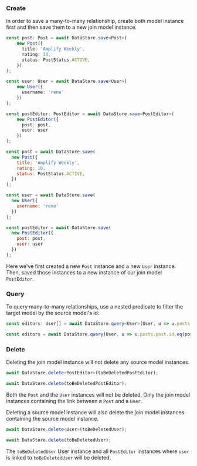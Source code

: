 ### Create

In order to save a many-to-many relationship, create both model instance first and then save them to a new join model instance.

<BlockSwitcher>
<Block name="TypeScript">

```ts
const post: Post = await DataStore.save<Post>(
	new Post({
	  title: 'Amplify Weekly',
	  rating: 10,
	  status: PostStatus.ACTIVE,
	})
);

const user: User = await DataStore.save<User>(
	new User({
	  username: 'rene'
	})
);

const postEditor: PostEditor = await DataStore.save<PostEditor>(
	new PostEditor({
	  post: post,
	  user: user
	})
);
```

</Block>
<Block name="JavaScript">

```js
const post = await DataStore.save(
  new Post({
    title: 'Amplify Weekly',
    rating: 10,
    status: PostStatus.ACTIVE,
  })
);

const user = await DataStore.save(
  new User({
    username: 'rene'
  })
);

const postEditor = await DataStore.save(
  new PostEditor({
    post: post,
    user: user
  })
);
```

</Block>
</BlockSwitcher>

Here we've first created a new `Post` instance and a new `User` instance. Then, saved those instances to a new instance of our join model `PostEditor`.

### Query

To query many-to-many relationships, use a nested predicate to filter the target model by the source model's id:

<BlockSwitcher>
<Block name="TypeScript">

```ts
const editors: User[] = await DataStore.query<User>(User, u => u.posts.post.id.eq(post.id));
```

</Block>
<Block name="JavaScript">

```js
const editors = await DataStore.query(User, u => u.posts.post.id.eq(post.id));
```

</Block>
</BlockSwitcher>

### Delete

Deleting the join model instance will not delete any source model instances.

<BlockSwitcher>
<Block name="TypeScript">

```ts
await DataStore.delete<PostEditor>(toBeDeletedPostEditor);
```

</Block>
<Block name="JavaScript">

```js
await DataStore.delete(toBeDeletedPostEditor);
```

</Block>
</BlockSwitcher>

Both the `Post` and the `User` instances will not be deleted. Only the join model instances containing the link between a `Post` and a `User`.

Deleting a source model instance will also delete the join model instances containing the source model instance.

<BlockSwitcher>
<Block name="TypeScript">

```ts
await DataStore.delete<User>(toBeDeletedUser);
```

</Block>
<Block name="JavaScript">

```js
await DataStore.delete(toBeDeletedUser);
```

</Block>
</BlockSwitcher>

The `toBeDeletedUser` User instance and all `PostEditor` instances where `user` is linked to `toBeDeletedUser` will be deleted.
